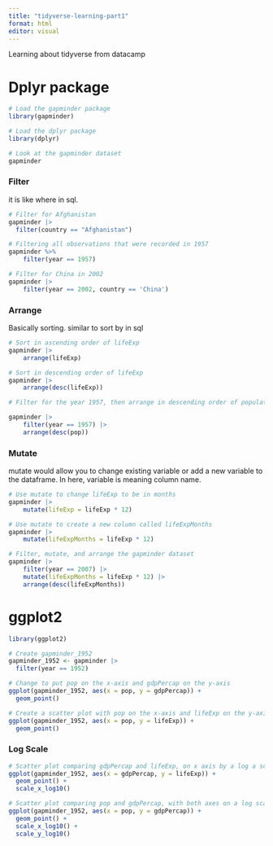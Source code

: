 ```yaml
---
title: "tidyverse-learning-part1"
format: html
editor: visual
---
```


Learning about tidyverse from datacamp

# Dplyr package

```r
# Load the gapminder package
library(gapminder)

# Load the dplyr package
library(dplyr)

# Look at the gapminder dataset
gapminder
```

### Filter

it is like where in sql.

```r
# Filter for Afghanistan
gapminder |>
  filter(country == "Afghanistan")

# Filtering all observations that were recorded in 1957
gapminder %>%
    filter(year == 1957)

# Filter for China in 2002
gapminder |>
    filter(year == 2002, country == 'China')
```

### Arrange

Basically sorting. similar to sort by in sql

```r
# Sort in ascending order of lifeExp
gapminder |>
    arrange(lifeExp)

# Sort in descending order of lifeExp
gapminder |>
    arrange(desc(lifeExp))

# Filter for the year 1957, then arrange in descending order of population

gapminder |>
    filter(year == 1957) |>
    arrange(desc(pop))
```

### Mutate

mutate would allow you to change existing variable or add a new variable to the dataframe. In here, variable is meaning column name.

```r
# Use mutate to change lifeExp to be in months
gapminder |>
    mutate(lifeExp = lifeExp * 12)

# Use mutate to create a new column called lifeExpMonths
gapminder |>
    mutate(lifeExpMonths = lifeExp * 12)

# Filter, mutate, and arrange the gapminder dataset
gapminder |>
    filter(year == 2007) |>
    mutate(lifeExpMonths = lifeExp * 12) |>
    arrange(desc(lifeExpMonths))
```

# ggplot2

```r
library(ggplot2)

# Create gapminder_1952
gapminder_1952 <- gapminder |>
  filter(year == 1952)

# Change to put pop on the x-axis and gdpPercap on the y-axis
ggplot(gapminder_1952, aes(x = pop, y = gdpPercap)) +
  geom_point()

# Create a scatter plot with pop on the x-axis and lifeExp on the y-axis
ggplot(gapminder_1952, aes(x = pop, y = lifeExp)) +
  geom_point()
```

### Log Scale

```r
# Scatter plot comparing gdpPercap and lifeExp, on x axis by a log a scale
ggplot(gapminder_1952, aes(x = gdpPercap, y = lifeExp)) +
  geom_point() +
  scale_x_log10()

# Scatter plot comparing pop and gdpPercap, with both axes on a log scale
ggplot(gapminder_1952, aes(x = pop, y = gdpPercap)) +
  geom_point() +
  scale_x_log10() +
  scale_y_log10()
```

```r


```
